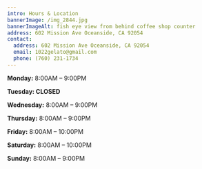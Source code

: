 ```yaml
---
intro: Hours & Location
bannerImage: /img_2844.jpg
bannerImageAlt: fish eye view from behind coffee shop counter
address: 602 Mission Ave Oceanside, CA 92054
contact:
  address: 602 Mission Ave Oceanside, CA 92054
  email: 1022gelato@gmail.com
  phone: (760) 231-1734
---
```

**Monday:** 8:00AM – 9:00PM

**Tuesday: CLOSED**

**Wednesday:** 8:00AM – 9:00PM

**Thursday:** 8:00AM – 9:00PM

**Friday:** 8:00AM – 10:00PM

**Saturday:** 8:00AM – 10:00PM

**Sunday:** 8:00AM – 9:00PM
